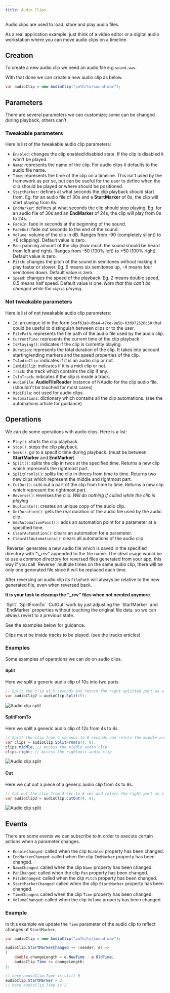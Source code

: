 ```yaml
---
title: Audio Clips
---
```



Audio clips are used to load, store and play audio files.

As a real application example, just think of a video editor or a digital audio workstation where you can move audio clips on a timeline.

## Creation

To create a new audio clip we need an audio file e.g `sound.wav`.

With that done we can create a new audio clip as below.

```cs
var audioClip = new AudioClip("path/to/sound.wav");
```

## Parameters

There are several parameters we can customize; some can be changed during playback, others can't.

### Tweakable parameters

Here is list of the tweakable audio clip parameters:

- `Enabled`: changes the clip enabled/disabled state. If the clip is disabled it won't be played.
- `Name`: represents the name of the clip. For audio clips it defaults to the audio file name.
- `Time`: represents the time of the clip on a timeline. This isn't used by the framework as per se, but can be useful for the user to define when the clip should be played or where should be positioned.
- `StartMarker`: defines at what seconds the clip playback should start from. Eg. for an audio file of 30s and a **StartMarker** of 8s, the clip will start playing from 8s.
- `EndMarker`: defines at what seconds the clip should stop playing. Eg. for an audio file of 30s and an **EndMarker** of 24s, the clip will play from 0s to 24s.
- `FadeIn`: fade in seconds at the beginning of the sound.
- `FadeOut`: fade out seconds to the end of the sound.
- `Volume`: volume of the clip in dB. Ranges from -90 (completely silent) to +6 (clipping). Default value is zero.
- `Pan`: panning amount of the clip (how much the sound should be heard from left and right). Ranges from -50 (100% left) to +50 (100% right). Default value is zero.
- `Pitch`: changes the pitch of the sound in semitones without making it play faster or slower. Eg. 6 means six semitones up, -4 means four semitones down. Default value is zero.
- `Speed`: changes the speed of the playback. Eg. 2 means double speed, 0.5 means half speed. Default value is one. _Note that this can't be changed while the clip is playing_.

### Not tweakable parameters

Here is list of not tweakable audio clip parameters:

- `Id`: an unique id in the form `5cafb3a8-dba4-47ce-9e58-03d972526c50` that could be useful to distinguish between clips or to the user.
- `FilePath`: represents the file path of the audio file used by the audio clip.
- `CurrentTime`: represents the current time of the clip playback.
- `IsPlaying()`: indicates if the clip is currently playing.
- `Duration`: represents the total duration of the clip. It takes into account starting/ending markers and the speed properties of the clip.
- `IsAudioClip`: indicates if it is an audio clip or not.
- `IsMidiClip`: indicates if it is a midi clip or not.
- `Track`: the track which contains the clip if any.
- `IsInTrack`: indicates if the clip is inside a track.
- `AudioFile`: **AudioFileReader** instance of NAudio for the clip audio file. (shouldn't be touched for most cases)
- `MidiFile`: not used for audio clips.
- `Automations`: dictionary which contains all the clip automations. (see the automations article for guidance)

## Operations

We can do some operations with audio clips. Here is a list:

- `Play()`: starts the clip playback.
- `Stop()`: stops the clip playback.
- `Seek()`: go to a specific time during playback. (must be between **StartMarker** and **EndMarker**)
- `Split()`: splits the clip in twos at the specified time. Returns a new clip which represents the rightmost part.
- `SplitFromTo()`: splits the clip in threes from time to time. Returns two new clips which represent the middle and rightmost part.
- `CutOut()`: cuts out a part of the clip from time to time. Returns a new clip which represent the rightmost part.
- `Reverse()`: reverses the clip. _Will do nothing if called while the clip is playing_
- `Duplicate()`: creates an unique copy of the audio clip.
- `GetDuration()`: gets the real duration of the audio file used by the audio clip.
- `AddAutomationPoint()`: adds an automation point for a parameter at a specified time.
- `ClearAutomation()`: clears an automation for a parameter.
- `ClearAllAutomations()`: clears all automations of the audio clip.

<Aside type="caution">
  `Reverse` generates a new audio file which is saved in the specified directory
  with "\_rev" appended to the file name. The ideal usage would be to use a common
  directory for reversed files generated from your app, this way if you call
  `Reverse` multiple times on the same audio clip, there will be only one
  generated file since it will be replaced each time.

After reversing an audio clip its `FilePath` will always be relative to the new generated file, even when reversed back.

**It is your task to cleanup the "\_rev" files when not needed anymore.**

</Aside>

<Aside type="note">
  `Split` `SplitFromTo` `CutOut` work by just adjusting the `StartMarker` and `EndMarker` properties without touching the original file data, so we can always revert to a previous state.

See the examples below for guidance.

</Aside>

<Aside type="note">
  Clips must be inside tracks to be played. (see the tracks articles)
</Aside>

### Examples

Some examples of operations we can do on audio clips.

#### Split

Here we split a generic audio clip of 10s into two parts.

```cs
// Split the clip at 5 seconds and return the right splitted part as a new audio clip
var audioClip2 = audioClip.Split(5);
```

![Audio clip split](../../../../assets/clips/audio-clip-split.png)

#### SplitFromTo

Here we split a generic audio clip of 12s from 4s to 8s.

```cs
// Split the clip from 4 seconds to 8 seconds and return the middle and rightmost splitted parts as new audio clips
var clips = audioClip.SplitFromTo(4, 8);
clips.middle; // Access the middle audio clip
clips.right; // Access the rightmost audio clip
```

![Audio clip split](../../../../assets/clips/audioclip-splitfromto.png)

#### Cut

Here we cut out a piece of a generic audio clip from 4s to 8s.

```cs
// Cut out the clip from 4 sec to 8 sec and return the right part as a new audio clip
var audioClip2 = audioClip.CutOut(4, 8);
```

![Audio clip split](../../../../assets/clips/audioclip-cutout.png)

## Events

There are some events we can subscribe to in order to execute certain actions when a parameter changes.

- `EnableChanged`: called when the clip `Enabled` property has been changed.
- `EndMarkerChanged`: called when the clip `EndMarker` property has been changed.
- `NameChanged`: called when the clip `Name` property has been changed.
- `PanChanged`: called when the clip `Pan` property has been changed.
- `PitchChanged`: called when the clip `Pitch` property has been changed.
- `StartMarkerChanged`: called when the clip `StartMarker` property has been changed.
- `TimeChanged`: called when the clip `Time` property has been changed.
- `VolumeChanged`: called when the clip `Volume` property has been changed.

### Example

In this example we update the `Time` parameter of the audio clip to reflect changes of `StartMarker`.

```cs
var audioClip = new AudioClip("path/to/sound.wav");

audioClip.StartMarkerChanged += (sender, e) =>
{
    double changeLength = e.NewTime - e.OldTime;
    audioClip.Time += changeLength;
};

// here audioClip.Time is still 0
audioClip.StartMarker = 2;
// here audioClip.Time is 2
```

<CardGrid>
  <LinkCard
    title="Midi devices"
    href="../devices/midi-devices"
    description="Prev"
  />
  <LinkCard title="Midi clips" href="./midi-clips" description="Next" />
</CardGrid>
